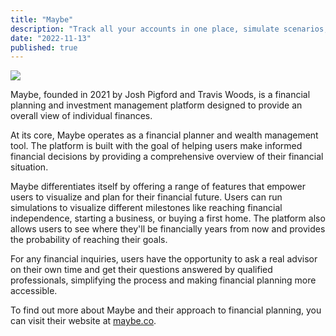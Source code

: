 ```yaml
---
title: "Maybe"
description: "Track all your accounts in one place, simulate scenarios, get advice from qualified financial advisors."
date: "2022-11-13"
published: true
---
```


![](/images/maybe.svg)

Maybe, founded in 2021 by Josh Pigford and Travis Woods, is a financial planning and investment management platform designed to provide an overall view of individual finances.

At its core, Maybe operates as a financial planner and wealth management tool. The platform is built with the goal of helping users make informed financial decisions by providing a comprehensive overview of their financial situation.

Maybe differentiates itself by offering a range of features that empower users to visualize and plan for their financial future. Users can run simulations to visualize different milestones like reaching financial independence, starting a business, or buying a first home.
The platform also allows users to see where they'll be financially years from now and provides the probability of reaching their goals.

For any financial inquiries, users have the opportunity to ask a real advisor on their own time and get their questions answered by qualified professionals, simplifying the process and making financial planning more accessible.

To find out more about Maybe and their approach to financial planning, you can visit their website at [maybe.co](https://maybe.co).
